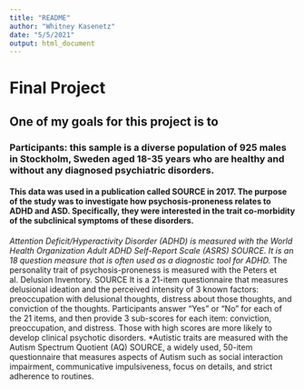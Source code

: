 ```yaml
---
title: "README"
author: "Whitney Kasenetz"
date: "5/5/2021"
output: html_document
---
```

# Final Project
## One of my goals for this project is to 

###  Participants: this sample is a diverse population of 925 males in Stockholm, Sweden aged 18-35 years who are healthy and without any diagnosed psychiatric disorders.

#### This data was used in a publication called SOURCE in 2017. The purpose of the study was to investigate how psychosis-proneness relates to ADHD and ASD. Specifically, they were interested in the trait co-morbidity of the subclinical symptoms of these disorders.

*Attention Deficit/Hyperactivity Disorder (ADHD) is measured with the World Health Organization Adult ADHD Self-Report Scale (ASRS) SOURCE. It is an 18 question measure that is often used as a diagnostic tool for ADHD.
*The personality trait of psychosis-proneness is measured with the Peters et al. Delusion Inventory. SOURCE It is a 21-item questionnaire that measures delusional ideation and the perceived intensity of 3 known factors: preoccupation with delusional thoughts, distress about those thoughts, and conviction of the thoughts. Participants answer "Yes" or "No" for each of the 21 items, and then provide 3 sub-scores for each item: conviction, preoccupation, and distress. Those with high scores are more likely to develop clinical psychotic disorders. 
*Autistic traits are measured with the Autism Spectrum Quotient (AQ) SOURCE, a widely used, 50-item questionnaire that measures aspects of Autism such as social interaction impairment, communicative impulsiveness, focus on details, and strict adherence to routines. 
